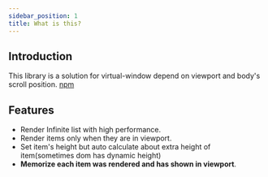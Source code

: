 ```yaml
---
sidebar_position: 1
title: What is this?
---
```


## Introduction

This library is a solution for virtual-window depend on viewport and body's scroll position. [npm](https://www.npmjs.com/package/viewport-render-list/)

## Features

- Render Infinite list with high performance.
- Render items only when they are in viewport.
- Set item's height but auto calculate about extra height of item(sometimes dom has dynamic height)
- **Memorize each item was rendered and has shown in viewport**.
